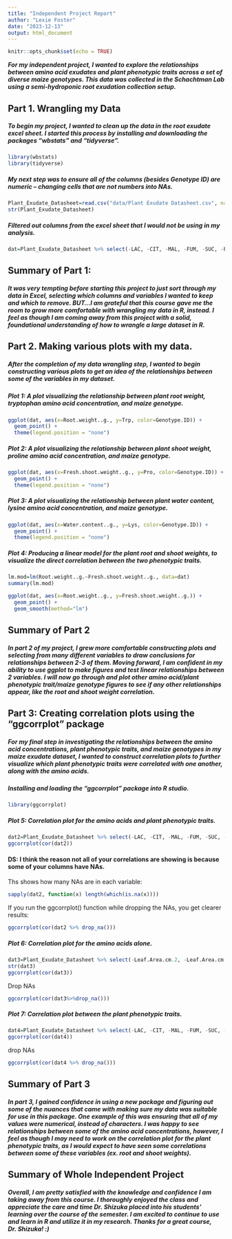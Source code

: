 ```yaml
---
title: "Independent Project Report"
author: "Lexie Foster"
date: "2023-12-13"
output: html_document
---
```


```r
knitr::opts_chunk$set(echo = TRUE)
```

***For my independent project, I wanted to explore the relationships between amino acid exudates and plant phenotypic traits across a set of diverse maize genotypes. This data was collected in the Schachtman Lab using a semi-hydroponic root exudation collection setup.***

## Part 1. Wrangling my Data
##### To begin my project, I wanted to clean up the data in the root exudate excel sheet. I started this process by installing and downloading the packages "wbstats" and "tidyverse". 

```r
library(wbstats)
library(tidyverse)
```

##### My next step was to ensure all of the columns (besides Genotype ID) are numeric -- changing cells that are not numbers into NAs.
```r
Plant_Exudate_Datasheet=read.csv("data/Plant Exudate Datasheet.csv", na.string=c("ND", "Not detected", "dat", "N/A", "No Dry Shoot", "unknown", "Label unreadable", "#VALUE!", "", "label unreadable"))
str(Plant_Exudate_Datasheet)
```

##### Filtered out columns from the excel sheet that I would not be using in my analysis. 
```r
dat=Plant_Exudate_Datasheet %>% select(-LAC, -CIT, -MAL, -FUM, -SUC, -Planting.date, -Exudates.collection.date, -Exudates.collection.Method, -Analysis.LC.MS.Amino.Acids, -Analysis.GC.MS, -Plant.health.notes..Planting.Growth.chamber..G..Good..B..Bad..IF.EMPTY..NN, -Final.result...G.Good..B..Bad., -Notes, -More.notes, -Root.Weight.Taken.Date, -Number.of.Plants, -Rep1_AREA, -Rep1_AVG_DENSITY, -Rep1_TD_AVG, -Rep1_SKL_DEPTH, -Rep1_RTP_COUNT, -Angle, -Number.of.Plants...........Blank...2., -Rep2_AVG_DENSITY, -Rep2_TD_AVG, -Rep2_SKL_DEPTH, -Rep2_RTP_COUNT, -Angle.1, -Leaf.angle.2_I, -Leaf.angle.3_I, -Leaf.angle.2_II, -Leaf.angle.3_II, -Number.of.Plants...........Blank...2., -Number.of.leaves_I, -Number.of.Leaves_II, -Adjusted.contrast...Control...Orange., -Number.of.Plants...........Blank...2., -LCMS.GCMS.ID, -Date.AA.OA.Data.Received, -LCMS.GCMS.ID, -X..seeds.planted, -X.Final.Plants, -Number.of.Plants.1, -Number.of.Plants...........Blank...2..1)
```

## Summary of Part 1: 
##### It was very tempting before starting this project to just sort through my data in Excel, selecting which columns and variables I wanted to keep and which to remove. BUT...I am grateful that this course gave me the room to grow more comfortable with wrangling my data in R, instead. I feel as though I am coming away from this project with a solid, foundational understanding of how to wrangle a large dataset in R. 

## Part 2. Making various plots with my data. 
##### After the completion of my data wrangling step, I wanted to begin constructing various plots to get an idea of the relationships between some of the variables in my dataset. 

##### Plot 1: A plot visualizing the relationship between plant root weight, tryptophan amino acid concentration, and maize genotype. 
```r
ggplot(dat, aes(x=Root.weight..g., y=Trp, color=Genotype.ID)) +
  geom_point() +
  theme(legend.position = "none")
```

##### Plot 2: A plot visualizing the relationship between plant shoot weight, proline amino acid concentration, and maize genotype. 
```r
ggplot(dat, aes(x=Fresh.shoot.weight..g., y=Pro, color=Genotype.ID)) +
  geom_point() +
  theme(legend.position = "none")
```

##### Plot 3: A plot visualizing the relationship between plant water content, lysine amino acid concentration, and maize genotype. 
```r
ggplot(dat, aes(x=Water.content..g., y=Lys, color=Genotype.ID)) +
  geom_point() +
  theme(legend.position = "none")
```

##### Plot 4: Producing a linear model for the plant root and shoot weights, to visualize the direct correlation between the two phenotypic traits. 
```r
lm.mod=lm(Root.weight..g.~Fresh.shoot.weight..g., data=dat)
summary(lm.mod)

ggplot(dat, aes(x=Root.weight..g., y=Fresh.shoot.weight..g.)) +
  geom_point() +
  geom_smooth(method="lm")
```

## Summary of Part 2
##### In part 2 of my project, I grew more comfortable constructing plots and selecting from many different variables to draw conclusions for relationships between 2-3 of them. Moving forward, I am confident in my ability to use ggplot to make figures and test linear relationships between 2 variables. I will now go through and plot other amino acid/plant phenotypic trait/maize genotype figures to see if any other relationships appear, like the root and shoot weight correlation. 

## Part 3: Creating correlation plots using the "ggcorrplot" package
##### For my final step in investigating the relationships between the amino acid concentrations, plant phenotypic traits, and maize genotypes in my maize exudate dataset, I wanted to construct correlation plots to further visualize which plant phenotypic traits were correlated with one another, along with the amino acids. 

##### Installing and loading the "ggcorrplot" package into R studio. 
```r
library(ggcorrplot)
```
##### Plot 5: Correlation plot for the amino acids and plant phenotypic traits. 
```r
dat2=Plant_Exudate_Datasheet %>% select(-LAC, -CIT, -MAL, -FUM, -SUC, -Planting.date, -Exudates.collection.date, -Exudates.collection.Method, -Analysis.LC.MS.Amino.Acids, -Analysis.GC.MS, -Plant.health.notes..Planting.Growth.chamber..G..Good..B..Bad..IF.EMPTY..NN, -Final.result...G.Good..B..Bad., -Notes, -More.notes, -Root.Weight.Taken.Date, -Number.of.Plants, -Rep1_AREA, -Rep1_AVG_DENSITY, -Rep1_TD_AVG, -Rep1_SKL_DEPTH, -Rep1_RTP_COUNT, -Angle, -Number.of.Plants...........Blank...2., -Rep2_AVG_DENSITY, -Rep2_TD_AVG, -Rep2_SKL_DEPTH, -Rep2_RTP_COUNT, -Angle.1, -Leaf.angle.2_I, -Leaf.angle.3_I, -Leaf.angle.2_II, -Leaf.angle.3_II, -Number.of.Plants...........Blank...2., -Number.of.leaves_I, -Number.of.Leaves_II, -Adjusted.contrast...Control...Orange., -Number.of.Plants...........Blank...2., -LCMS.GCMS.ID, -Date.AA.OA.Data.Received, -LCMS.GCMS.ID, -X..seeds.planted, -X.Final.Plants, -Number.of.Plants.1, -Number.of.Plants...........Blank...2..1, -Genotype.ID)
ggcorrplot(cor(dat2))
```

#### DS: I think the reason not all of your correlations are showing is because some of your columns have NAs.

Ths shows how many NAs are in each variable:
```r
sapply(dat2, function(x) length(which(is.na(x))))
```

If you run the ggcorrplot() function while dropping the NAs, you get clearer results:
```r
ggcorrplot(cor(dat2 %>% drop_na()))
```

##### Plot 6: Correlation plot for the amino acids alone. 
```r
dat3=Plant_Exudate_Datasheet %>% select(-Leaf.Area.cm.2, -Leaf.Area.cm.2..after.adjustment., -Leaf.Area.cm.2.plant, Actual.Height_I, Actual.Height_II, -Water.content..g., Fresh.shoot.weight..g., Root.weight..g., Dry.shoot.weight..mg., Rep2_Rootlength..cm., Rep2_AREA, Rep2_DIA_STM, Rep1_Rootlength..cm., Rep1_DIA_STM, -LAC, -CIT, -MAL, -FUM, -SUC, -Planting.date, -Exudates.collection.date, -Exudates.collection.Method, -Analysis.LC.MS.Amino.Acids, -Analysis.GC.MS, -Plant.health.notes..Planting.Growth.chamber..G..Good..B..Bad..IF.EMPTY..NN, -Final.result...G.Good..B..Bad., -Notes, -More.notes, -Root.Weight.Taken.Date, -Number.of.Plants, -Rep1_AREA, -Rep1_AVG_DENSITY, -Rep1_TD_AVG, -Rep1_SKL_DEPTH, -Rep1_RTP_COUNT, -Angle, -Number.of.Plants...........Blank...2., -Rep2_AVG_DENSITY, -Rep2_TD_AVG, -Rep2_SKL_DEPTH, -Rep2_RTP_COUNT, -Angle.1, -Leaf.angle.2_I, -Leaf.angle.3_I, -Leaf.angle.2_II, -Leaf.angle.3_II, -Number.of.Plants...........Blank...2., -Number.of.leaves_I, -Number.of.Leaves_II, -Adjusted.contrast...Control...Orange., -Number.of.Plants...........Blank...2., -LCMS.GCMS.ID, -Date.AA.OA.Data.Received, -LCMS.GCMS.ID, -X..seeds.planted, -X.Final.Plants, -Number.of.Plants.1, -Number.of.Plants...........Blank...2..1, -Genotype.ID, -Rep1_DIA_STM, -Rep1_Rootlength..cm., -Rep2_DIA_STM, -Rep2_AREA, -Rep2_Rootlength..cm., -Dry.shoot.weight..mg., -Root.weight..g., -Fresh.shoot.weight..g., -Actual.Height_I, -Actual.Height_II)
str(dat3)
ggcorrplot(cor(dat3))
```
Drop NAs
```r
ggcorrplot(cor(dat3%>%drop_na()))
```

##### Plot 7: Correlation plot between the plant phenotypic traits. 
```r
dat4=Plant_Exudate_Datasheet %>% select(-LAC, -CIT, -MAL, -FUM, -SUC, -Planting.date, -Exudates.collection.date, -Exudates.collection.Method, -Analysis.LC.MS.Amino.Acids, -Analysis.GC.MS, -Plant.health.notes..Planting.Growth.chamber..G..Good..B..Bad..IF.EMPTY..NN, -Final.result...G.Good..B..Bad., -Notes, -More.notes, -Root.Weight.Taken.Date, -Number.of.Plants, -Rep1_AREA, -Rep1_AVG_DENSITY, -Rep1_TD_AVG, -Rep1_SKL_DEPTH, -Rep1_RTP_COUNT, -Angle, -Number.of.Plants...........Blank...2., -Rep2_AVG_DENSITY, -Rep2_TD_AVG, -Rep2_SKL_DEPTH, -Rep2_RTP_COUNT, -Angle.1, -Leaf.angle.2_I, -Leaf.angle.3_I, -Leaf.angle.2_II, -Leaf.angle.3_II, -Number.of.Plants...........Blank...2., -Number.of.leaves_I, -Number.of.Leaves_II, -Adjusted.contrast...Control...Orange., -Number.of.Plants...........Blank...2., -LCMS.GCMS.ID, -Date.AA.OA.Data.Received, -LCMS.GCMS.ID, -X..seeds.planted, -X.Final.Plants, -Number.of.Plants.1, -Number.of.Plants...........Blank...2..1, -GABA, -His, -Ile, -Leu, -Lys, -Phe, -Pro, -Trp, -Tyr, -Val, -Genotype.ID)
ggcorrplot(cor(dat4))
```

drop NAs
```r
ggcorrplot(cor(dat4 %>% drop_na()))
```

## Summary of Part 3
##### In part 3, I gained confidence in using a new package and figuring out some of the nuances that came with making sure my data was suitable for use in this package. One example of this was ensuring that all of my values were numerical, instead of characters. I was happy to see relationships between some of the amino acid concentrations, however, I feel as though I may need to work on the correlation plot for the plant phenotypic traits, as I would expect to have seen some correlations between some of these variables (ex. root and shoot weights). 

## Summary of Whole Independent Project
##### Overall, I am pretty satisfied with the knowledge and confidence I am taking away from this course. I thoroughly enjoyed the class and appreciate the care and time Dr. Shizuka placed into his students' learning over the course of the semester. I am excited to continue to use and learn in R and utilize it in my research. Thanks for a great course, Dr. Shizuka! :) 

